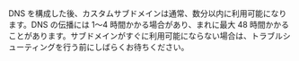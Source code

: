 <Note>
  DNS を構成した後、カスタムサブドメインは通常、数分以内に利用可能になります。DNS の伝播には 1～4 時間かかる場合があり、まれに最大 48 時間かかることがあります。サブドメインがすぐに利用可能にならない場合は、トラブルシューティングを行う前にしばらくお待ちください。
</Note>